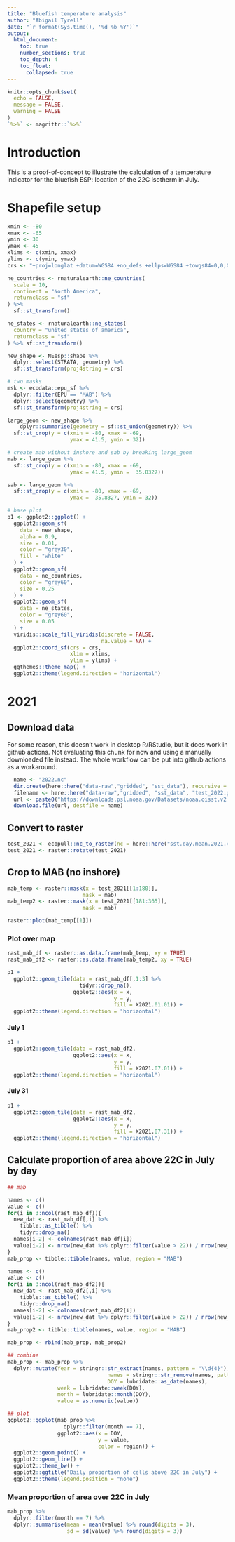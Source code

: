 ```yaml
---
title: "Bluefish temperature analysis"
author: "Abigail Tyrell"
date: "`r format(Sys.time(), '%d %b %Y')`"
output:
  html_document:
    toc: true
    number_sections: true
    toc_depth: 4
    toc_float:
      collapsed: true
---
```


```r
knitr::opts_chunk$set(
  echo = FALSE,
  message = FALSE,
  warning = FALSE
)
`%>%` <- magrittr::`%>%`
```

# Introduction

This is a proof-of-concept to illustrate the calculation of a temperature indicator for the bluefish ESP: location of the 22C isotherm in July.

# Shapefile setup
```r
xmin <- -80
xmax <- -65
ymin <- 30
ymax <- 45
xlims <- c(xmin, xmax)
ylims <- c(ymin, ymax)
crs <- "+proj=longlat +datum=WGS84 +no_defs +ellps=WGS84 +towgs84=0,0,0"

ne_countries <- rnaturalearth::ne_countries(
  scale = 10,
  continent = "North America",
  returnclass = "sf"
) %>%
  sf::st_transform()

ne_states <- rnaturalearth::ne_states(
  country = "united states of america",
  returnclass = "sf"
) %>% sf::st_transform()

new_shape <- NEesp::shape %>%
  dplyr::select(STRATA, geometry) %>%
  sf::st_transform(proj4string = crs)

# two masks
msk <- ecodata::epu_sf %>%
  dplyr::filter(EPU == "MAB") %>%
  dplyr::select(geometry) %>%
  sf::st_transform(proj4string = crs)

large_geom <- new_shape %>% 
    dplyr::summarise(geometry = sf::st_union(geometry)) %>%
  sf::st_crop(y = c(xmin = -80, xmax = -69, 
                    ymax = 41.5, ymin = 32))

# create mab without inshore and sab by breaking large_geom
mab <- large_geom %>%  
  sf::st_crop(y = c(xmin = -80, xmax = -69, 
                    ymax = 41.5, ymin =  35.8327))

sab <- large_geom %>%  
  sf::st_crop(y = c(xmin = -80, xmax = -69, 
                    ymax =  35.8327, ymin = 32))

# base plot
p1 <- ggplot2::ggplot() +
  ggplot2::geom_sf(
    data = new_shape, 
    alpha = 0.9, 
    size = 0.01, 
    color = "grey30",
    fill = "white"
  ) +
  ggplot2::geom_sf(
    data = ne_countries,
    color = "grey60", 
    size = 0.25
  ) +
  ggplot2::geom_sf(
    data = ne_states,
    color = "grey60", 
    size = 0.05
  ) +
  viridis::scale_fill_viridis(discrete = FALSE,
                              na.value = NA) +
  ggplot2::coord_sf(crs = crs, 
                    xlim = xlims, 
                    ylim = ylims) +
  ggthemes::theme_map() +
  ggplot2::theme(legend.direction = "horizontal")
```

# 2021

## Download data

For some reason, this doesn't work in desktop R/RStudio, but it does work in github actions. Not evaluating this chunk for now and using a manually downloaded file instead. The whole workflow can be put into github actions as a workaround.
```r
  name <- "2022.nc"
  dir.create(here::here("data-raw","gridded", "sst_data"), recursive = TRUE)
  filename <- here::here("data-raw","gridded", "sst_data", "test_2022.grd")
  url <- paste0("https://downloads.psl.noaa.gov/Datasets/noaa.oisst.v2.highres/sst.day.mean.", "2022", ".v2.nc")
  download.file(url, destfile = name)
```

## Convert to raster
```r
test_2021 <- ecopull::nc_to_raster(nc = here::here("sst.day.mean.2021.v2.nc"), varname = 'sst')
test_2021 <- raster::rotate(test_2021)
```

## Crop to MAB (no inshore)
```r
mab_temp <- raster::mask(x = test_2021[[1:180]], 
                        mask = mab)
mab_temp2 <- raster::mask(x = test_2021[[181:365]], 
                        mask = mab)

raster::plot(mab_temp[[1]])
```

### Plot over map
```r
rast_mab_df <- raster::as.data.frame(mab_temp, xy = TRUE)
rast_mab_df2 <- raster::as.data.frame(mab_temp2, xy = TRUE)

p1 +
  ggplot2::geom_tile(data = rast_mab_df[,1:3] %>%
                       tidyr::drop_na(),
                     ggplot2::aes(x = x,
                                  y = y,
                                  fill = X2021.01.01)) +
  ggplot2::theme(legend.direction = "horizontal")
```

#### July 1
```r
p1 +
  ggplot2::geom_tile(data = rast_mab_df2,
                     ggplot2::aes(x = x,
                                  y = y,
                                  fill = X2021.07.01)) +
  ggplot2::theme(legend.direction = "horizontal")
```

#### July 31
```r
p1 +
  ggplot2::geom_tile(data = rast_mab_df2,
                     ggplot2::aes(x = x,
                                  y = y,
                                  fill = X2021.07.31)) +
  ggplot2::theme(legend.direction = "horizontal")
```

## Calculate proportion of area above 22C in July by day
```r
## mab

names <- c()
value <- c()
for(i in 3:ncol(rast_mab_df)){
  new_dat <- rast_mab_df[,i] %>%
    tibble::as_tibble() %>%
    tidyr::drop_na()
  names[i-2] <- colnames(rast_mab_df[i])
  value[i-2] <- nrow(new_dat %>% dplyr::filter(value > 22)) / nrow(new_dat)
}
mab_prop <- tibble::tibble(names, value, region = "MAB")

names <- c()
value <- c()
for(i in 3:ncol(rast_mab_df2)){
  new_dat <- rast_mab_df2[,i] %>%
    tibble::as_tibble() %>%
    tidyr::drop_na()
  names[i-2] <- colnames(rast_mab_df2[i])
  value[i-2] <- nrow(new_dat %>% dplyr::filter(value > 22)) / nrow(new_dat)
}
mab_prop2 <- tibble::tibble(names, value, region = "MAB")

mab_prop <- rbind(mab_prop, mab_prop2)

## combine
mab_prop <- mab_prop %>%
  dplyr::mutate(Year = stringr::str_extract(names, pattern = "\\d{4}"), 
                                names = stringr::str_remove(names, pattern = "X"), 
                                DOY = lubridate::as_date(names),
                week = lubridate::week(DOY),
                month = lubridate::month(DOY),
                value = as.numeric(value))

## plot
ggplot2::ggplot(mab_prop %>%
                  dplyr::filter(month == 7),
                ggplot2::aes(x = DOY,
                             y = value,
                             color = region)) +
  ggplot2::geom_point() +
  ggplot2::geom_line() +
  ggplot2::theme_bw() +
  ggplot2::ggtitle("Daily proportion of cells above 22C in July") +
  ggplot2::theme(legend.position = "none")
```

### Mean proportion of area over 22C in July
```r
mab_prop %>%
  dplyr::filter(month == 7) %>%
  dplyr::summarise(mean = mean(value) %>% round(digits = 3),
                   sd = sd(value) %>% round(digits = 3))
```